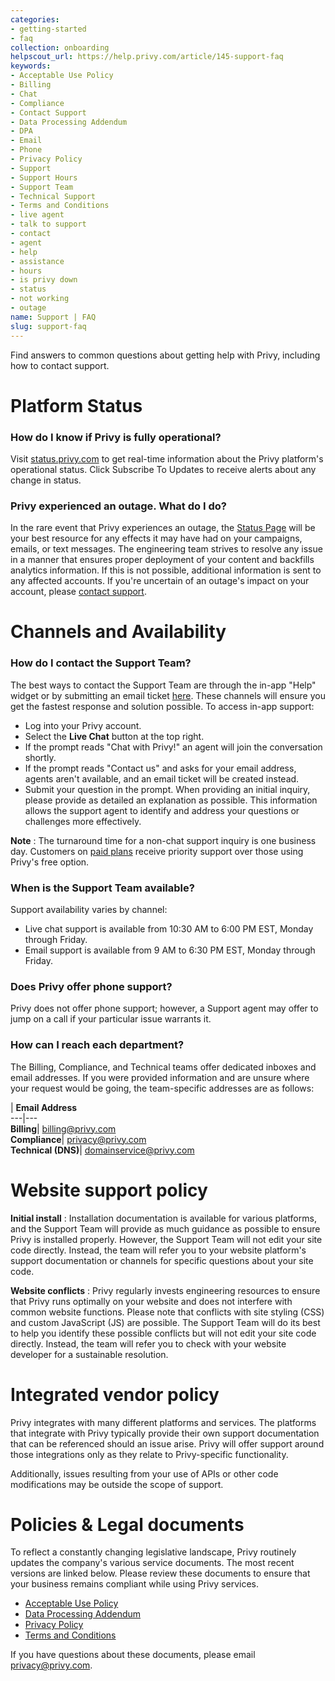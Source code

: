 ```yaml
---
categories:
- getting-started
- faq
collection: onboarding
helpscout_url: https://help.privy.com/article/145-support-faq
keywords:
- Acceptable Use Policy
- Billing
- Chat
- Compliance
- Contact Support
- Data Processing Addendum
- DPA
- Email
- Phone
- Privacy Policy
- Support
- Support Hours
- Support Team
- Technical Support
- Terms and Conditions
- live agent
- talk to support
- contact
- agent
- help
- assistance
- hours
- is privy down
- status
- not working
- outage
name: Support | FAQ
slug: support-faq
---
```

Find answers to common questions about getting help with Privy, including how
to contact support.

# Platform Status

### **How do I know if Privy is fully operational?**

Visit [status.privy.com](https://status.privy.com/) to get real-time
information about the Privy platform's operational status. Click Subscribe To
Updates to receive alerts about any change in status.

### **Privy experienced an outage. What do I do?**

In the rare event that Privy experiences an outage, the [Status
Page](https://status.privy.com/) will be your best resource for any effects it
may have had on your campaigns, emails, or text messages. The engineering team
strives to resolve any issue in a manner that ensures proper deployment of
your content and backfills analytics information. If this is not possible,
additional information is sent to any affected accounts. If you're uncertain
of an outage's impact on your account, please [contact
support](mailto:support@privy.com).

# Channels and Availability

### **How do I contact the Support Team?**

The best ways to contact the Support Team are through the in-app "Help" widget
or by submitting an email ticket [here](mailto:support@privy.com). These
channels will ensure you get the fastest response and solution possible. To
access in-app support:

  * Log into your Privy account.
  * Select the **Live Chat** button at the top right.
  * If the prompt reads "Chat with Privy!" an agent will join the conversation shortly.
  * If the prompt reads "Contact us" and asks for your email address, agents aren't available, and an email ticket will be created instead. 
  * Submit your question in the prompt. When providing an initial inquiry, please provide as detailed an explanation as possible. This information allows the support agent to identify and address your questions or challenges more effectively. 

**Note** : The turnaround time for a non-chat support inquiry is one business
day. Customers on [paid plans](https://www.privy.com/pricing) receive priority
support over those using Privy's free option.

### **When is the Support Team available?**

Support availability varies by channel:

  * Live chat support is available from 10:30 AM to 6:00 PM EST, Monday through Friday.
  * Email support is available from 9 AM to 6:30 PM EST, Monday through Friday.

### **Does Privy offer phone support?**

Privy does not offer phone support; however, a Support agent may offer to jump
on a call if your particular issue warrants it.

### **How can I reach each department?**

The Billing, Compliance, and Technical teams offer dedicated inboxes and email
addresses. If you were provided information and are unsure where your request
would be going, the team-specific addresses are as follows:

  
| **Email Address**  
---|---  
**Billing**| [billing@privy.com](mailto:billing@privy.com)  
**Compliance**| [privacy@privy.com](mailto:privacy@privy.com)  
**Technical (DNS)**| [domainservice@privy.com](mailto:domainservice@privy.com)  
  
# Website support policy

**Initial install** : Installation documentation is available for various
platforms, and the Support Team will provide as much guidance as possible to
ensure Privy is installed properly. However, the Support Team will not edit
your site code directly. Instead, the team will refer you to your website
platform's support documentation or channels for specific questions about your
site code.

**Website conflicts** : Privy regularly invests engineering resources to
ensure that Privy runs optimally on your website and does not interfere with
common website functions. Please note that conflicts with site styling (CSS)
and custom JavaScript (JS) are possible. The Support Team will do its best to
help you identify these possible conflicts but will not edit your site code
directly. Instead, the team will refer you to check with your website
developer for a sustainable resolution.

# Integrated vendor policy

Privy integrates with many different platforms and services. The platforms
that integrate with Privy typically provide their own support documentation
that can be referenced should an issue arise. Privy will offer support around
those integrations only as they relate to Privy-specific functionality.

Additionally, issues resulting from your use of APIs or other code
modifications may be outside the scope of support.

# Policies & Legal documents

To reflect a constantly changing legislative landscape, Privy routinely
updates the company's various service documents. The most recent versions are
linked below. Please review these documents to ensure that your business
remains compliant while using Privy services.

  * [Acceptable Use Policy](https://www.privy.com/acceptable-use-policy)
  * [Data Processing Addendum](https://www.privy.com/data-processing-addendum)
  * [Privacy Policy](https://www.privy.com/privacy-policy)
  * [Terms and Conditions](https://www.privy.com/terms-and-conditions)

If you have questions about these documents, please email
[privacy@privy.com](mailto:privacy@privy.com).

